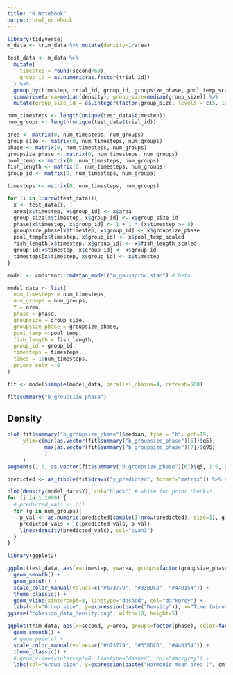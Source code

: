 ```yaml
---
title: "R Notebook"
output: html_notebook
---
```


```r
library(tidyverse)
m_data <- trim_data %>% mutate(density=1/area)

test_data <- m_data %>%
  mutate(
    timestep = round(second/60),
    group_id = as.numeric(as.factor(trial_id))
  ) %>%
  group_by(timestep, trial_id, group_id, groupsize_phase, pool_temp_scaled, fish_length_scaled, phase) %>%
  summarise(area=median(density), group_size=median(group_size)) %>%
  mutate(group_size_id = as.integer(factor(group_size, levels = c(5, 10, 20))))

```


```r
num_timesteps <- length(unique(test_data$timestep))
num_groups <- length(unique(test_data$trial_id))

area <- matrix(0, num_timesteps, num_groups)
group_size <- matrix(0, num_timesteps, num_groups)
phase <- matrix(0, num_timesteps, num_groups)
groupsize_phase <- matrix(0, num_timesteps, num_groups)
pool_temp <- matrix(0, num_timesteps, num_groups)
fish_length <- matrix(0, num_timesteps, num_groups)
group_id <- matrix(0, num_timesteps, num_groups)

timesteps <- matrix(0, num_timesteps, num_groups)

for (i in 1:nrow(test_data)){
  x <- test_data[i, ]
  area[x$timestep, x$group_id] <- x$area
  group_size[x$timestep, x$group_id] <- x$group_size_id
  phase[x$timestep, x$group_id] <- 1 + 1 * (x$timestep >= 8)
  groupsize_phase[x$timestep, x$group_id] <- x$groupsize_phase
  pool_temp[x$timestep, x$group_id] <- x$pool_temp_scaled
  fish_length[x$timestep, x$group_id] <- x$fish_length_scaled
  group_id[x$timestep, x$group_id] <- x$group_id
  timesteps[x$timestep, x$group_id] <- x$timestep
}


```

```r
model <- cmdstanr::cmdstan_model("m_gaussproc.stan") # beta

model_data <- list(
  num_timesteps = num_timesteps,
  num_groups = num_groups,
  Y = area,
  phase = phase,
  groupsize = group_size,
  groupsize_phase = groupsize_phase,
  pool_temp = pool_temp,
  fish_length = fish_length,
  group_id = group_id,
  timesteps = timesteps,
  times = 1:num_timesteps,
  priors_only = 0
)

fit <- model$sample(model_data, parallel_chains=4, refresh=500)

```


```r
fit$summary("b_groupsize_phase")
```


## Density
```r
plot(fit$summary("b_groupsize_phase")$median, type = "b", pch=19,
     ylim=c(min(as.vector(fit$summary("b_groupsize_phase")[6])$q5), 
            max(as.vector(fit$summary("b_groupsize_phase")[7])$q95)
            )
     )
segments(1:6, as.vector(fit$summary("b_groupsize_phase")[6])$q5, 1:6, as.vector(fit$summary("b_groupsize_phase")[7])$q95)
```

```r
predicted <- as_tibble(fit$draws("y_predicted", format="matrix")) %>% select_if(~ !any(is.na(.)))

plot(density(model_data$Y), col="black") # white for prior checks!
for (i in 1:1000) {
  # predicted_vals <- c()
  for (g in num_groups){
    p_val <- as.numeric(predicted[sample(1:nrow(predicted), size=1), g][1,1])
    predicted_vals <- c(predicted_vals, p_val)
    lines(density(predicted_vals), col="cyan3")
  }
}

```

```r
library(ggplot2)

ggplot(test_data, aes(x=timestep, y=area, groups=factor(groupsize_phase), color=factor(group_size))) +
  geom_smooth() +
  geom_point() +
  scale_color_manual(values=c("#b73779", "#33BDCD", "#440154")) +
  theme_classic() +
  geom_vline(xintercept=8, linetype="dashed", col="darkgrey") +
  labs(col="Group size", y=expression(paste("Density")), x="Time (minutes)")
ggsave("cohesion_data_density.png", width=10, height=5)

ggplot(trim_data, aes(x=second, y=area, groups=factor(phase), color=factor(group_size))) +
  geom_smooth() +
  # geom_point() +
  scale_color_manual(values=c("#b73779", "#33BDCD", "#440154")) +
  theme_classic() +
  # geom_vline(xintercept=8, linetype="dashed", col="darkgrey") +
  labs(col="Group size", y=expression(paste("Harmonic mean area (", cm^2, ")")), x="Time (minutes)")

```

